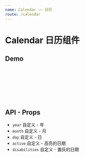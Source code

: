 ```yaml
---
name: Calendar —— 日历
route: /calendar
---
```


# Calendar 日历组件

## Demo
<Playground>
  <Calendar />
  <br/>
  <br/>
  <Calendar
    active={
      {
        day: '14'
      }
    }
  />
  <br/>
  <br/>
  <Calendar 
    year={2035}
    month={3} 
    day={22}
  />
  <br/>
  <br/>
  <Calendar
    disabilities={[{day: 15}, {day: 16}, {day: 20}]}
  />
</Playground>

## API - Props
- `year` 自定义 - 年
- `month` 自定义 - 月
- `day` 自定义 - 日
- `active` 自定义 - 高亮的日期
- `disabilities` 自定义 - 置灰的日期
